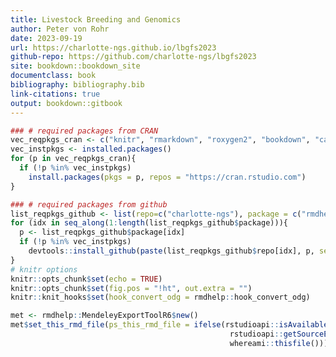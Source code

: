 ```yaml
---
title: Livestock Breeding and Genomics
author: Peter von Rohr
date: 2023-09-19
url: https://charlotte-ngs.github.io/lbgfs2023
github-repo: https://github.com/charlotte-ngs/lbgfs2023
site: bookdown::bookdown_site
documentclass: book
bibliography: bibliography.bib
link-citations: true
output: bookdown::gitbook
---
```


```r
### # required packages from CRAN
vec_reqpkgs_cran <- c("knitr", "rmarkdown", "roxygen2", "bookdown", "caTools", "citr", "devtools", "kableExtra")
vec_instpkgs <- installed.packages()
for (p in vec_reqpkgs_cran){
  if (!p %in% vec_instpkgs)
    install.packages(pkgs = p, repos = "https://cran.rstudio.com")
}

### # required packages from github
list_reqpkgs_github <- list(repo=c("charlotte-ngs"), package = c("rmdhelp"))
for (idx in seq_along(1:length(list_reqpkgs_github$package))){
  p <- list_reqpkgs_github$package[idx]
  if (!p %in% vec_instpkgs)
    devtools::install_github(paste(list_reqpkgs_github$repo[idx], p, sep = "/"))
}
# knitr options
knitr::opts_chunk$set(echo = TRUE)
knitr::opts_chunk$set(fig.pos = "!ht", out.extra = "")
knitr::knit_hooks$set(hook_convert_odg = rmdhelp::hook_convert_odg)
```

```r
met <- rmdhelp::MendeleyExportToolR6$new()
met$set_this_rmd_file(ps_this_rmd_file = ifelse(rstudioapi::isAvailable(), 
                                                 rstudioapi::getSourceEditorContext()$path, 
                                                 whereami::thisfile()))
```


